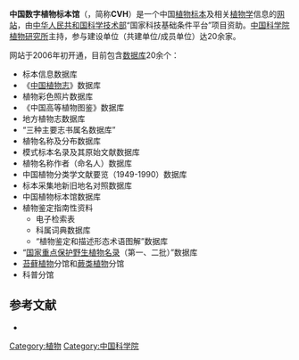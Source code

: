 {{noteTA
|T=zh-cn:中国数字植物标本馆; zh-hk:中國數字植物標本館; zh-tw:中國數字植物標本館;
|1=zh-cn:中国数字植物标本馆; zh-hk:中國數字植物標本館; zh-tw:中國數字植物標本館;
<!--名从主人-->
|G1=IT
}}
{{Infobox website
| name             = 中国数字植物标本馆
| logo             = [[File:CVH_logo.png|File:CVH logo.png]]
| logocaption      = 
| screenshot       = 
| collapsible      = 
| collapsetext     = 
| caption          = 
| native_name      =
| url              = {{URL|http://www.cvh.ac.cn/}}
| alexa            = 
| commercial       = 否
| type             = 
| language         = [[汉语|汉语]]、[[英语|英语]]
| registration     = 
| owner            =[[中国科学院植物研究所|中国科学院植物研究所]] 
| author           = 
| launch date      = 
| current status   = 
| revenue          = 
| slogan           = 
| content license  = 
| location         =
| zip_code         =
| telephone_no     =
| abbreviated_name =
}}
'''中国数字植物标本馆'''（{{Lang-en|'''Chinese Virtual Herbarium'''}}，简称'''CVH'''）是一个中国[[植物|植物]][[标本|标本]]及相关[[植物学|植物学]]信息的[[网站|网站]]，由[[中华人民共和国科学技术部|中华人民共和国科学技术部]]“国家科技基础条件平台”项目资助。[[中国科学院植物研究所|中国科学院植物研究所]]主持，参与建设单位（共建单位/成员单位）达20余家。

网站于2006年初开通，目前包含[[数据库|数据库]]20余个：
*标本信息数据库
*《[[中国植物志|中国植物志]]》数据库
*植物彩色照片数据库
*《中国高等植物图鉴》数据库
*地方植物志数据库
*“三种主要志书属名数据库”
*植物名称及分布数据库
*模式标本名录及其原始文献数据库
*植物名称作者（命名人）数据库
*中国植物分类学文献要览（1949-1990）数据库
*标本采集地新旧地名对照数据库
*中国植物标本馆数据库
*植物鉴定指南性资料
**电子检索表
**科属词典数据库
**“植物鉴定和描述形态术语图解”数据库
*“[[国家重点保护野生植物名录|国家重点保护野生植物名录]]（第一、二批）”数据库
*[[苔藓植物|苔藓植物]]分馆和[[羊齿植物|蕨类植物]]分馆
*科普分馆

==参考文献==
{{reflist}}
*{{cite web |url=http://www.cvh.org.cn/cms/cn/node/1 |title=CVH（中国数字植物标本馆）介绍 |accessdate=2013-05-05 |language=zh-hans |deadurl=yes |archiveurl=https://web.archive.org/web/20120518003930/http://www.cvh.org.cn/cms/cn/node/1 |archivedate=2012-05-18 }}

[[Category:植物|Category:植物]]
[[Category:中国科学院|Category:中国科学院]]